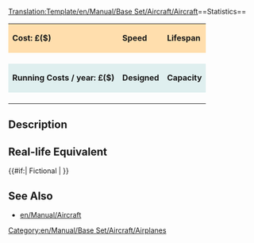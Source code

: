 <noinclude>[[Translation:Template/en/Manual/Base Set/Aircraft/Aircraft]]</noinclude>==Statistics==
<!--
This is a Template for Aircraft. Do not edit this page if you want to alter data for aircraft; use the aircraft's own page for that.
-->
{| cellspacing="3" align="center"
|style="background:#ffdead;"| '''Cost: £($)'''
|style="background:#ffdead;"| '''Speed''' 
|style="background:#ffdead;"|'''Lifespan'''
|-
| {{{Cost}}}
| {{{Speed}}}
| {{{Lifespan}}}
|-
|style="background:#dfefef;"|'''Running Costs / year: £($)'''
|style="background:#dfefef;"|'''Designed'''
|style="background:#dfefef;"|'''Capacity'''
|-
| {{{Annual}}}
| {{{Designed}}}
| {{{Capacity}}}
|}

==Description==
{{{Description}}}

==Real-life Equivalent==
{{#if:{{{Real-life|Fictional}}}| Fictional | [[Wikipedia:{{{Real-lifeWikilink}}}|{{{Real-life}}}]] }}

==See Also==
*[[en/Manual/Aircraft]]

[[Category:en/Manual/Base Set/Aircraft/Airplanes]]